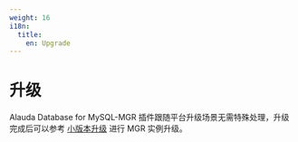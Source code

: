 ```yaml
---
weight: 16
i18n:
  title:
    en: Upgrade
---
```


# 升级

Alauda Database for MySQL-MGR 插件跟随平台升级场景无需特殊处理，升级完成后可以参考 [小版本升级](how_to/30-upgrade) 进行 MGR 实例升级。
